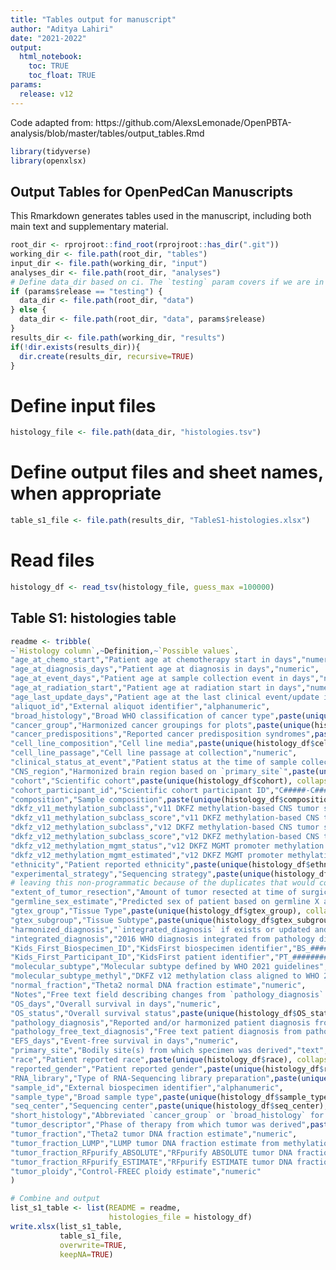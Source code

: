 ```yaml
---
title: "Tables output for manuscript"
author: "Aditya Lahiri"
date: "2021-2022"
output: 
  html_notebook:
    toc: TRUE
    toc_float: TRUE
params:
  release: v12
---
```


Code adapted from: https://github.com/AlexsLemonade/OpenPBTA-analysis/blob/master/tables/output_tables.Rmd

```r
library(tidyverse)
library(openxlsx)
```

## Output Tables for OpenPedCan Manuscripts

This Rmarkdown generates tables used in the manuscript, including both main text and supplementary material. 

```r
root_dir <- rprojroot::find_root(rprojroot::has_dir(".git"))
working_dir <- file.path(root_dir, "tables")
input_dir <- file.path(working_dir, "input")
analyses_dir <- file.path(root_dir, "analyses")
# Define data_dir based on ci. The `testing` param covers if we are in CI where 1 is CI.
if (params$release == "testing") {
  data_dir <- file.path(root_dir, "data")
} else {
  data_dir <- file.path(root_dir, "data", params$release)
}
results_dir <- file.path(working_dir, "results")
if(!dir.exists(results_dir)){
  dir.create(results_dir, recursive=TRUE)
}
```


# Define input files
```r
histology_file <- file.path(data_dir, "histologies.tsv")
```

# Define output files and sheet names, when appropriate
```r
table_s1_file <- file.path(results_dir, "TableS1-histologies.xlsx")
```

# Read files
```r
histology_df <- read_tsv(histology_file, guess_max =100000)
```

## Table S1: histologies table

```r
readme <- tribble(
~`Histology column`,~Definition,~`Possible values`,
"age_at_chemo_start","Patient age at chemotherapy start in days","numeric",
"age_at_diagnosis_days","Patient age at diagnosis in days","numeric",
"age_at_event_days","Patient age at sample collection event in days","numeric",
"age_at_radiation_start","Patient age at radiation start in days","numeric",
"age_last_update_days","Patient age at the last clinical event/update in days","numeric",
"aliquot_id","External aliquot identifier","alphanumeric",
"broad_histology","Broad WHO classification of cancer type",paste(unique(histology_df$broad_histology), collapse = "; "),
"cancer_group","Harmonized cancer groupings for plots",paste(unique(histology_df$cancer_group), collapse = "; "),
"cancer_predispositions","Reported cancer predisposition syndromes",paste(unique(histology_df$cancer_predispositions), collapse = "; "),
"cell_line_composition","Cell line media",paste(unique(histology_df$cell_line_composition), collapse = "; "),
"cell_line_passage","Cell line passage at collection","numeric",
"clinical_status_at_event","Patient status at the time of sample collection", paste(unique(histology_df$clinical_status_at_event), collapse = "; "),
"CNS_region","Harmonized brain region based on `primary_site`",paste(unique(histology_df$CNS_region), collapse = "; "),
"cohort","Scientific cohort",paste(unique(histology_df$cohort), collapse = "; "),
"cohort_participant_id","Scientific cohort participant ID","C#####-C######",
"composition","Sample composition",paste(unique(histology_df$composition), collapse = "; "),
"dkfz_v11_methylation_subclass","v11 DKFZ methylation-based CNS tumor subclass","text",
"dkfz_v11_methylation_subclass_score","v11 DKFZ methylation-based CNS tumor subclass score","numeric",
"dkfz_v12_methylation_subclass","v12 DKFZ methylation-based CNS tumor subclass score","text",
"dkfz_v12_methylation_subclass_score","v12 DKFZ methylation-based CNS tumor subclass","numeric",
"dkfz_v12_methylation_mgmt_status","v12 DKFZ MGMT promoter methylation status",paste(unique(histology_df$dkfz_v11_methylation_subclass), collapse = "; "),
"dkfz_v12_methylation_mgmt_estimated","v12 DKFZ MGMT promoter methylation fraction","numeric",
"ethnicity","Patient reported ethnicity",paste(unique(histology_df$ethnicity), collapse = "; "),
"experimental_strategy","Sequencing strategy",paste(unique(histology_df$experimental_strategy), collapse = "; "),
# leaving this non-programmatic because of the duplicates that would come up (eg two selections in one patient, needing data cleanup)
"extent_of_tumor_resection","Amount of tumor resected at time of surgical event","Biopsy only;Partial resection;Gross/Near total resection;Not Reported;Unavailable",
"germline_sex_estimate","Predicted sex of patient based on germline X and Y ratio calculation (described in methods)",paste(unique(histology_df$germline_sex_estimate), collapse = "; "),
"gtex_group","Tissue Type",paste(unique(histology_df$gtex_group), collapse = "; "),
"gtex_subgroup","Tissue Subtype",paste(unique(histology_df$gtex_subgroup), collapse = "; "),
"harmonized_diagnosis","`integrated_diagnosis` if exists or updated and harmonized diagnosis using pathology_free_text_diagnosis information","text",
"integrated_diagnosis","2016 WHO diagnosis integrated from pathology diagnosis and molecular subtyping","text",
"Kids_First_Biospecimen_ID","KidsFirst biospecimen identifier","BS_########",
"Kids_First_Participant_ID","KidsFirst patient identifier","PT_########",
"molecular_subtype","Molecular subtype defined by WHO 2021 guidelines","text",
"molecular_subtype_methyl","DKFZ v12 methylation class aligned to WHO 2021 subtypes","text",
"normal_fraction","Theta2 normal DNA fraction estimate","numeric",
"Notes","Free text field describing changes from `pathology_diagnosis` to `integrated_diagnosis` or manner in which molecular_subtype was determined","text",
"OS_days","Overall survival in days","numeric",
"OS_status","Overall survival status",paste(unique(histology_df$OS_status), collapse = "; "),
"pathology_diagnosis","Reported and/or harmonized patient diagnosis from pathology reports","text",
"pathology_free_text_diagnosis","Free text patient diagnosis from pathology reports","text",
"EFS_days","Event-free survival in days","numeric",
"primary_site","Bodily site(s) from which specimen was derived","text",
"race","Patient reported race",paste(unique(histology_df$race), collapse = "; "),
"reported_gender","Patient reported gender",paste(unique(histology_df$reported_gender), collapse = "; "),
"RNA_library","Type of RNA-Sequencing library preparation",paste(unique(histology_df$RNA_library), collapse = "; "),
"sample_id","External biospecimen identifier","alphanumeric",
"sample_type","Broad sample type",paste(unique(histology_df$sample_type), collapse = "; "),
"seq_center","Sequencing center",paste(unique(histology_df$seq_center), collapse = "; "),
"short_histology","Abbreviated `cancer_group` or `broad_histology` for plotting purposes",paste(unique(histology_df$short_histology), collapse = "; "),
"tumor_descriptor","Phase of therapy from which tumor was derived",paste(unique(histology_df$tumor_descriptor), collapse = "; "),
"tumor_fraction","Theta2 tumor DNA fraction estimate","numeric",
"tumor_fraction_LUMP","LUMP tumor DNA fraction estimate from methylation","numeric",
"tumor_fraction_RFpurify_ABSOLUTE","RFpurify ABSOLUTE tumor DNA fraction estimate from methylation","numeric",
"tumor_fraction_RFpurify_ESTIMATE","RFpurify ESTIMATE tumor DNA fraction estimate from methylation","numeric",
"tumor_ploidy","Control-FREEC ploidy estimate","numeric"
)

# Combine and output
list_s1_table <- list(README = readme,
                      histologies_file = histology_df)
write.xlsx(list_s1_table, 
           table_s1_file, 
           overwrite=TRUE, 
           keepNA=TRUE)
```
